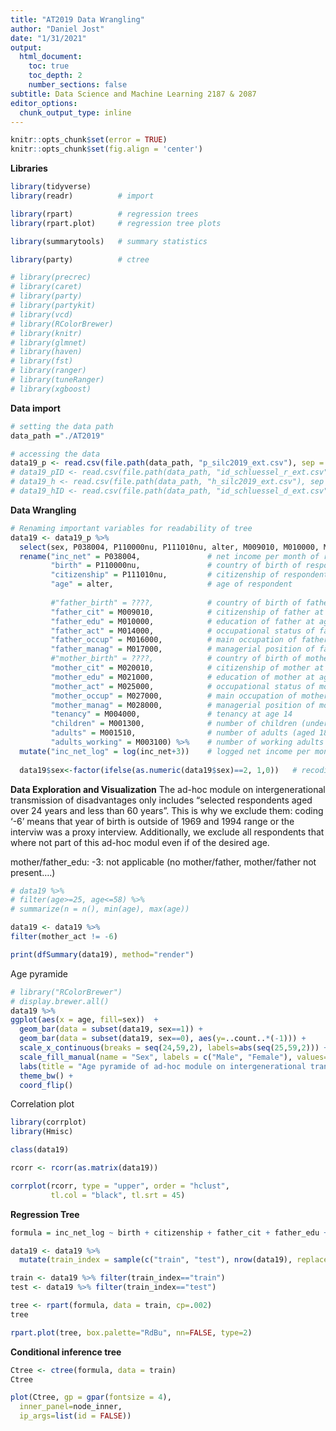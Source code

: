 ```yaml
---
title: "AT2019 Data Wrangling"
author: "Daniel Jost"
date: "1/31/2021"
output: 
  html_document:
    toc: true
    toc_depth: 2
    number_sections: false
subtitle: Data Science and Machine Learning 2187 & 2087
editor_options: 
  chunk_output_type: inline
---
```


```r
knitr::opts_chunk$set(error = TRUE)
knitr::opts_chunk$set(fig.align = 'center')
```

**Libraries**
```r
library(tidyverse)
library(readr)          # import

library(rpart)          # regression trees
library(rpart.plot)     # regression tree plots

library(summarytools)   # summary statistics

library(party)          # ctree

# library(precrec)
# library(caret)       
# library(party)
# library(partykit)
# library(vcd)
# library(RColorBrewer)
# library(knitr)
# library(glmnet)  
# library(haven)
# library(fst)
# library(ranger)
# library(tuneRanger)
# library(xgboost)
```

**Data import**
```r
# setting the data path
data_path ="./AT2019"

# accessing the data
data19_p <- read.csv(file.path(data_path, "p_silc2019_ext.csv"), sep = ";")  # personal data
# data19_pID <- read.csv(file.path(data_path, "id_schluessel_r_ext.csv"), sep = ";")  # personal ID
# data19_h <- read.csv(file.path(data_path, "h_silc2019_ext.csv"), sep = ";")  # household data
# data19_hID <- read.csv(file.path(data_path, "id_schluessel_d_ext.csv"), sep = ";")  # household ID
```

**Data Wrangling**
```r
# Renaming important variables for readability of tree
data19 <- data19_p %>% 
  select(sex, P038004, P110000nu, P111010nu, alter, M009010, M010000, M014000, M016000, M017000, M020010, M021000, M025000, M027000, M028000, M004000, M001300, M001510, M003100) %>% 
  rename("inc_net" = P038004,               # net income per month of respondent
         "birth" = P110000nu,               # country of birth of respondent
         "citizenship" = P111010nu,         # citizenship of respondent
         "age" = alter,                     # age of respondent
         
         #"father_birth" = ????,            # country of birth of father at age 14
         "father_cit" = M009010,            # citizenship of father at age 14
         "father_edu" = M010000,            # education of father at age 14
         "father_act" = M014000,            # occupational status of father at age 14
         "father_occup" = M016000,          # main occupation of father at age 14
         "father_manag" = M017000,          # managerial position of father at age 14
         #"mother_birth" = ????,            # country of birth of mother at age 14
         "mother_cit" = M020010,            # citizenship of mother at age 14
         "mother_edu" = M021000,            # education of mother at age 14
         "mother_act" = M025000,            # occupational status of mother at age 14
         "mother_occup" = M027000,          # main occupation of mother at age 14
         "mother_manag" = M028000,          # managerial position of mother at age 14
         "tenancy" = M004000,               # tenancy at age 14
         "children" = M001300,              # number of children (under 18) in respondent’s household at age 14
         "adults" = M001510,                # number of adults (aged 18 or more) in respondent’s household
         "adults_working" = M003100) %>%    # number of working adults (aged 18 or more) in respondent’s household
  mutate("inc_net_log" = log(inc_net+3))    # logged net income per month of respondent
  
  data19$sex<-factor(ifelse(as.numeric(data19$sex)==2, 1,0))   # recoding sex from (m=1, f=2) to (0, 1)
```

**Data Exploration and Visualization**
The ad-hoc module on intergenerational transmission of disadvantages only includes "selected respondents aged over 24 years and less than 60 years". This is why we exclude them: coding '-6' means that year of birth is outside of 1969 and 1994 range or the interviw was a proxy interview. Additionally, we exclude all respondents that where not part of this ad-hoc modul even if of the desired age.  

mother/father_edu: -3: not applicable (no mother/father, mother/father not present....)

```r
# data19 %>% 
# filter(age>=25, age<=58) %>% 
# summarize(n = n(), min(age), max(age))

data19 <- data19 %>% 
filter(mother_act != -6)

print(dfSummary(data19), method="render")
```

Age pyramide
```r
# library("RColorBrewer")
# display.brewer.all()
data19 %>% 
ggplot(aes(x = age, fill=sex))  + 
  geom_bar(data = subset(data19, sex==1)) +
  geom_bar(data = subset(data19, sex==0), aes(y=..count..*(-1))) + 
  scale_x_continuous(breaks = seq(24,59,2), labels=abs(seq(25,59,2))) +
  scale_fill_manual(name = "Sex", labels = c("Male", "Female"), values=c("springgreen2", "slateblue1")) +
  labs(title = "Age pyramide of ad-hoc module on intergenerational transmission of disadvantages", x = "Age", y = "") +
  theme_bw() +
  coord_flip()

```


Correlation plot
```r
library(corrplot)
library(Hmisc)

class(data19)

rcorr <- rcorr(as.matrix(data19))

corrplot(rcorr, type = "upper", order = "hclust", 
         tl.col = "black", tl.srt = 45)

```

**Regression Tree**
```r
formula = inc_net_log ~ birth + citizenship + father_cit + father_edu + father_act + father_occup + father_manag + mother_cit + mother_edu + mother_act + mother_occup + mother_manag + tenancy + children + adults + adults_working

data19 <- data19 %>%
  mutate(train_index = sample(c("train", "test"), nrow(data19), replace=TRUE, prob=c(0.8, 0.2)))

train <- data19 %>% filter(train_index=="train")
test <- data19 %>% filter(train_index=="test")

tree <- rpart(formula, data = train, cp=.002)
tree

rpart.plot(tree, box.palette="RdBu", nn=FALSE, type=2)

```
**Conditional inference tree**
```r
Ctree <- ctree(formula, data = train)
Ctree

plot(Ctree, gp = gpar(fontsize = 4),
  inner_panel=node_inner,
  ip_args=list(id = FALSE))
```